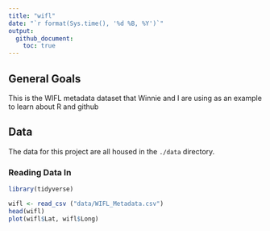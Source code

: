 ```yaml
---
title: "wifl"
date: "`r format(Sys.time(), '%d %B, %Y')`"
output: 
  github_document:
    toc: true
---
```


## General Goals
This is the WIFL metadata dataset that Winnie and I are using
as an example to learn about R and github

## Data

The data for this project are all housed in the `./data` directory.  

### Reading Data In

```r
library(tidyverse)

wifl <- read_csv ("data/WIFL_Metadata.csv")
head(wifl)
plot(wifl$Lat, wifl$Long)
```


